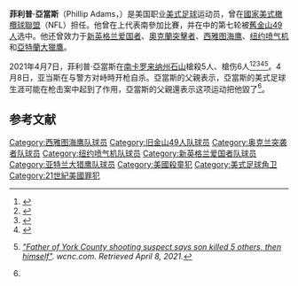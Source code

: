 {{Infobox NFL biography
|name=菲利普·亞當斯
|image=Phillip Adams Raiders 2012.jpg
|image_size=250
|caption=2012年的亞當斯
|number= 35, 26, 40, 28, 24, 20
|position={{link-en|角卫|Cornerback}}
|birth_date=美國南卡羅來納州{{birth date|1988|7|20}}
|birth_place=[[石山_(南卡罗来纳州)|石山]]
|death_date={{death date and age|2021|4|8|1988|7|20}}
|death_place= 美國南卡羅來納州石山
|height_ft=5
|height_in=11
|weight_lbs=195
|high_school={{link-en|石山高級中學|Rock Hill High School (South Carolina)}}<br/>(南卡羅來納州)
|college={{link-en|南卡羅萊納州州立鬥牛犬橄欖球隊|South Carolina State Bulldogs football}}
|draftyear=2010
|draftround=7
|draftpick=224
|pastteams=
*[[舊金山49人|舊金山49人]] ({{NFL Year|2010}})
*[[新英格兰爱国者|新英格兰爱国者]] ({{NFL Year|2011}})
*[[西雅图海鹰|西雅图海鹰]] ({{NFL Year|2011}})
*{{link-en|奧克蘭突擊者|Oakland Raiders}} ({{NFL Year|2012}}–{{NFL Year|2013}})
* Seattle Seahawks ({{NFL Year|2014}})*
*[[纽约喷气机|纽约喷气机]] ({{NFL Year|2014}})
*[[亞特蘭大獵鷹|亞特蘭大獵鷹]] ({{NFL Year|2015}})
|pastteamsnote=yes
|status=
|highlights=
*First-team All-MEAC (2009)
|statweek=
|statseason=
|statlabel1=[[擒抱|擒抱]]
|statvalue1=128
|statlabel2={{link-en|傳球偏轉|Pass deflection}}
|statvalue2=15
|statlabel3={{link-en|攔截|Interception}}
|statvalue3=5
|statlabel4=Forced fumbles
|statvalue4=1
|nflnew=Phillip-Adams
|pfr=A/AdamPh00
}}
'''菲利普·亞當斯'''（Phillip Adams，{{bd|1988年|7月20日|2021年|4月8日|catIdx=Adams}}）是美国职业[[美式足球|美式足球]]运动员，曾在[[國家美式橄欖球聯盟|國家美式橄欖球聯盟]]（NFL）担任{{link-en|角卫|Cornerback}}。他曾在{{link-en|大學橄欖球聯賽|College football}}上代表南{{link-en|卡罗来纳州牛头犬队|South Carolina State Bulldogs football}}參加比賽，并在{{link-en|2010年NFL选秀|2010 NFL Draft}}中的第七轮被[[舊金山49人|舊金山49人]]选中。他还曾效力于[[新英格兰爱国者|新英格兰爱国者]]、[[奧克蘭突擊者|奧克蘭突擊者]]、[[西雅图海鹰|西雅图海鹰]]、[[纽约喷气机|纽约喷气机]]和[[亞特蘭大獵鷹|亞特蘭大獵鷹]]。

2021年4月7日，菲利普·亞當斯在[[南卡罗来纳州|南卡罗来纳州]][[石山_(南卡罗来纳州)|石山]]槍殺5人、槍伤6人<ref name="ap_04082021">{{Cite news|title=Authorities: NFL player Phillip Adams killed 5, then himself|url=https://apnews.com/article/phillip-adams-kills-5-then-himself-south-carolina-aaf71f2618f139ab3781592634c8e37c|accessdate=8 April 2021|work=AP NEWS|date=8 April 2021}}</ref><ref name="cnbc">{{Cite web|title=NFL pro Phillip Adams kills five, then himself|url=https://www.cnbc.com/2021/04/08/nfl-pro-phillip-adams-kills-five-then-himself.html|accessdate=2021-04-08|date=2021-04-08|work=CNBC}}</ref><ref name="independent">{{Cite web|title=Ex-NFL player reported as gunman who killed renowned doctor and grandchildren|url=https://www.independent.co.uk/news/world/americas/phillip-adams-south-carolina-shooting-nfl-b1828474.html|accessdate=2021-04-08|date=2021-04-08|work=The Independent}}</ref><ref name="foxnews">{{Cite web|title=Ex-NFL player Phillip Adams' father on South Carolina shooting: 'I think the football messed him up'|url=https://www.foxnews.com/sports/nfl-phillip-adams-father-south-carolina-shooting|accessdate=2021-04-08|author=Gaydos|date=2021-04-08|first=Ryan|work=Fox News}}</ref><ref name="wcnc">{{Cite web|title=Father of York County shooting suspect says son killed 5 others, then himself|url=https://www.wcnc.com/article/news/crime/york-county-doctor-mass-shooting-phillip-adams-suspect-father-identifies-son/275-2fa8b949-1a7f-4a86-a90b-2223b595a756|accessdate=2021-04-08|work=wcnc.com}}<cite class="citation web cs1" data-ve-ignore="true">[https://www.wcnc.com/article/news/crime/york-county-doctor-mass-shooting-phillip-adams-suspect-father-identifies-son/275-2fa8b949-1a7f-4a86-a90b-2223b595a756 "Father of York County shooting suspect says son killed 5 others, then himself"]. ''wcnc.com''<span class="reference-accessdate">. Retrieved <span class="nowrap">April 8,</span> 2021</span>.</cite></ref>。4月8日，亚当斯在与警方对峙時开枪自杀。亞當斯的父親表示，亞當斯的美式足球生涯可能在枪击案中起到了作用，亞當斯的父親還表示这项运动把他毀了<ref name="wcnc"/>。

==参考文献==
{{reflist}}

[[Category:西雅图海鹰队球员|Category:西雅图海鹰队球员]]
[[Category:旧金山49人队球员|Category:旧金山49人队球员]]
[[Category:奥克兰突袭者队球员|Category:奥克兰突袭者队球员]]
[[Category:纽约喷气机队球员|Category:纽约喷气机队球员]]
[[Category:新英格兰爱国者队球员|Category:新英格兰爱国者队球员]]
[[Category:亚特兰大猎鹰队球员|Category:亚特兰大猎鹰队球员]]
[[Category:美國殺童犯|Category:美國殺童犯]]
[[Category:美式足球角卫|Category:美式足球角卫]]
[[Category:21世紀美國罪犯|Category:21世紀美國罪犯]]